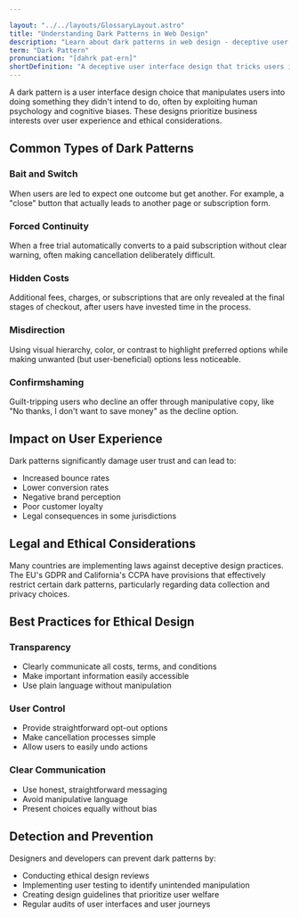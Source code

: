 ```yaml
---

layout: "../../layouts/GlossaryLayout.astro"
title: "Understanding Dark Patterns in Web Design"
description: "Learn about dark patterns in web design - deceptive user interface designs that manipulate users into making unintended decisions or actions."
term: "Dark Pattern"
pronunciation: "[dahrk pat-ern]"
shortDefinition: "A deceptive user interface design that tricks users into making unintended decisions or actions that benefit the website owner."
---
```


A dark pattern is a user interface design choice that manipulates users into doing something they didn't intend to do, often by exploiting human psychology and cognitive biases. These designs prioritize business interests over user experience and ethical considerations.

## Common Types of Dark Patterns

### Bait and Switch
When users are led to expect one outcome but get another. For example, a "close" button that actually leads to another page or subscription form.

### Forced Continuity
When a free trial automatically converts to a paid subscription without clear warning, often making cancellation deliberately difficult.

### Hidden Costs
Additional fees, charges, or subscriptions that are only revealed at the final stages of checkout, after users have invested time in the process.

### Misdirection
Using visual hierarchy, color, or contrast to highlight preferred options while making unwanted (but user-beneficial) options less noticeable.

### Confirmshaming
Guilt-tripping users who decline an offer through manipulative copy, like "No thanks, I don't want to save money" as the decline option.

## Impact on User Experience

Dark patterns significantly damage user trust and can lead to:
- Increased bounce rates
- Lower conversion rates
- Negative brand perception
- Poor customer loyalty
- Legal consequences in some jurisdictions

## Legal and Ethical Considerations

Many countries are implementing laws against deceptive design practices. The EU's GDPR and California's CCPA have provisions that effectively restrict certain dark patterns, particularly regarding data collection and privacy choices.

## Best Practices for Ethical Design

### Transparency
- Clearly communicate all costs, terms, and conditions
- Make important information easily accessible
- Use plain language without manipulation

### User Control
- Provide straightforward opt-out options
- Make cancellation processes simple
- Allow users to easily undo actions

### Clear Communication
- Use honest, straightforward messaging
- Avoid manipulative language
- Present choices equally without bias

## Detection and Prevention

Designers and developers can prevent dark patterns by:
- Conducting ethical design reviews
- Implementing user testing to identify unintended manipulation
- Creating design guidelines that prioritize user welfare
- Regular audits of user interfaces and user journeys